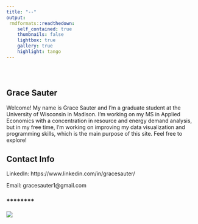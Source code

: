 ```yaml
---
title: "--"
output:
 rmdformats::readthedown:
    self_contained: true
    thumbnails: false
    lightbox: true
    gallery: true
    highlight: tango
---
```


<style type="text/css">
.title {
  display: none;
}

#getting-started img {
  margin-right: 10px;
}

</style>

<div class="row" style="padding-top: 30px;">
<div class="col-sm-6">

# **Grace Sauter**

Welcome!  My name is Grace Sauter and I'm a graduate student at the University of Wisconsin in Madison.  I'm working on my MS in Applied Economics with a concentration in resource and energy demand analysis, but in my free time, I'm working on improving my data visualization and programming skills, which is the main purpose of this site.  Feel free to explore! 

## Contact Info

LinkedIn: https://www.linkedin.com/in/gracesauter/ 

Email: gracesauter1@gmail.com 


</div>
<div class="col-sm-6">

### ********

<a href = "https://www.linkedin.com/in/gracesauter/">
![](images/gradpic.png)
</a>
</div>
